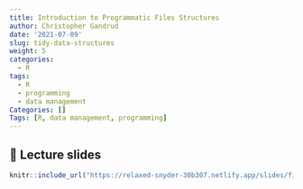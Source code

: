 ```yaml
---
title: Introduction to Programmatic Files Structures
author: Christopher Gandrud
date: '2021-07-09'
slug: tidy-data-structures
weight: 5
categories:
  - R
tags:
  - R
  - programming
  - data management
Categories: []
Tags: [R, data management, programming]
---
```


## 📣 Lecture slides

```r
knitr::include_url("https://relaxed-snyder-30b307.netlify.app/slides/file-structures/file-structures")
```

